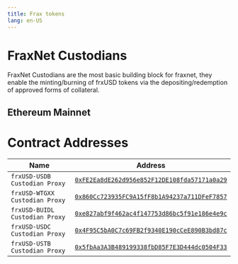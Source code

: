 ```yaml
---
title: Frax tokens
lang: en-US
---
```


# FraxNet Custodians

FraxNet Custodians are the most basic building block for fraxnet, they enable the minting/burning of frxUSD tokens via the depositing/redemption of approved forms of collateral.

## Ethereum Mainnet

# Contract Addresses

| Name                           | Address                                                                                                                 |
| ------------------------------ | ----------------------------------------------------------------------------------------------------------------------- |
| `frxUSD-USDB Custodian Proxy`  | [`0xFE2Ea8dE262d956e852F12DE108fda57171a0a29`](https://etherscan.io/address/0xFE2Ea8dE262d956e852F12DE108fda57171a0a29) |
| `frxUSD-WTGXX Custodian Proxy` | [`0x860Cc723935FC9A15fF8b1A94237a711DFeF7857`](https://etherscan.io/address/0x860Cc723935FC9A15fF8b1A94237a711DFeF7857) |
| `frxUSD-BUIDL Custodian Proxy` | [`0xe827abf9f462ac4f147753d86bc5f91e186e4e9c`](https://etherscan.io/address/0xe827abf9f462ac4f147753d86bc5f91e186e4e9c) |
| `frxUSD-USDC Custodian Proxy`  | [`0x4F95C5bA0C7c69FB2f9340E190cCeE890B3bd87c`](https://etherscan.io/address/0x4F95C5bA0C7c69FB2f9340E190cCeE890B3bd87c) |
| `frxUSD-USTB Custodian Proxy`  | [`0x5fbAa3A3B489199338fbD85F7E3D444dc0504F33`](https://etherscan.io/address/0x5fbAa3A3B489199338fbD85F7E3D444dc0504F33) |
